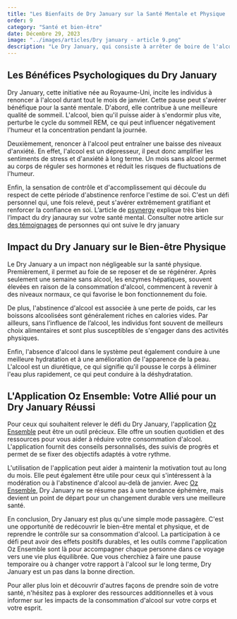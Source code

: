 ```yaml
---
title: "Les Bienfaits de Dry January sur la Santé Mentale et Physique : Un Mois Qui Compte"
order: 9
category: "Santé et bien-être"
date: Décembre 29, 2023
image: "../images/articles/Dry january - article 9.png"
description: "Le Dry January, qui consiste à arrêter de boire de l'alcool pendant tout le mois de janvier, a des bénéfices pour la santé mentale et physique. Il améliore la qualité du sommeil, réduit l'anxiété et renforce l'estime de soi. Sur le plan physique, il permet au foie de se reposer, entraîne une perte de poids, favorise de meilleurs choix alimentaires, une meilleure hydratation et améliore l'apparence de la peau. L'application Oz Ensemble peut aider à relever ce défi en offrant un soutien quotidien et des ressources. En conclusion, le Dry January est un moyen de prendre soin de sa santé de façon durable."
---
```


## Les Bénéfices Psychologiques du Dry January

Dry January, cette initiative née au Royaume-Uni, incite les individus à renoncer à l'alcool durant tout le mois de janvier. Cette pause peut s'avérer bénéfique pour la santé mentale. D'abord, elle contribue à une meilleure qualité de sommeil. L'alcool, bien qu'il puisse aider à s'endormir plus vite, perturbe le cycle du sommeil REM, ce qui peut influencer négativement l'humeur et la concentration pendant la journée.

Deuxièmement, renoncer à l'alcool peut entraîner une baisse des niveaux d'anxiété. En effet, l'alcool est un dépresseur, il peut donc amplifier les sentiments de stress et d'anxiété à long terme. Un mois sans alcool permet au corps de réguler ses hormones et réduit les risques de fluctuations de l'humeur.

Enfin, la sensation de contrôle et d'accomplissement qui découle du respect de cette période d'abstinence renforce l'estime de soi. C'est un défi personnel qui, une fois relevé, peut s'avérer extrêmement gratifiant et renforcer la confiance en soi.
L’article de [psynergy](https://psynergy.fr/blog/4-raisons-de-relever-le-defi-du-dry-january-pour-sa-sante-mentale) explique très bien l’impact du dry janauray sur votre santé mental. Consulter notre article sur [des témoignages](ozensemble.fabrique.social.gouv.fr/sante-et-bien-etre/pourquoi-dry-january-change-la-vie-bienfaits-et-témoignages-inspirants) de personnes qui ont suive le dry january

## Impact du Dry January sur le Bien-être Physique

Le Dry January a un impact non négligeable sur la santé physique. Premièrement, il permet au foie de se reposer et de se régénérer. Après seulement une semaine sans alcool, les enzymes hépatiques, souvent élevées en raison de la consommation d'alcool, commencent à revenir à des niveaux normaux, ce qui favorise le bon fonctionnement du foie.

De plus, l'abstinence d'alcool est associée à une perte de poids, car les boissons alcoolisées sont généralement riches en calories vides. Par ailleurs, sans l’influence de l’alcool, les individus font souvent de meilleurs choix alimentaires et sont plus susceptibles de s'engager dans des activités physiques.

Enfin, l'absence d'alcool dans le système peut également conduire à une meilleure hydratation et à une amélioration de l'apparence de la peau. L'alcool est un diurétique, ce qui signifie qu'il pousse le corps à éliminer l'eau plus rapidement, ce qui peut conduire à la déshydratation.

## L'Application Oz Ensemble: Votre Allié pour un Dry January Réussi

Pour ceux qui souhaitent relever le défi du Dry January, l'application [Oz Ensemble](ozensemble.fabrique.social.gouv.fr) peut être un outil précieux. Elle offre un soutien quotidien et des ressources pour vous aider à réduire votre consommation d'alcool. L'application fournit des conseils personnalisés, des suivis de progrès et permet de se fixer des objectifs adaptés à votre rythme.

L'utilisation de l'application peut aider à maintenir la motivation tout au long du mois. Elle peut également être utile pour ceux qui s'intéressent à la modération ou à l'abstinence d'alcool au-delà de janvier. Avec [Oz Ensemble](ozensemble.fabrique.social.gouv.fr), Dry January ne se résume pas à une tendance éphémère, mais devient un point de départ pour un changement durable vers une meilleure santé.

En conclusion, Dry January est plus qu'une simple mode passagère. C'est une opportunité de redécouvrir le bien-être mental et physique, et de reprendre le contrôle sur sa consommation d'alcool. La participation à ce défi peut avoir des effets positifs durables, et les outils comme l'application Oz Ensemble sont là pour accompagner chaque personne dans ce voyage vers une vie plus équilibrée. Que vous cherchiez à faire une pause temporaire ou à changer votre rapport à l'alcool sur le long terme, Dry January est un pas dans la bonne direction.

Pour aller plus loin et découvrir d'autres façons de prendre soin de votre santé, n'hésitez pas à explorer des ressources additionnelles et à vous informer sur les impacts de la consommation d'alcool sur votre corps et votre esprit.
